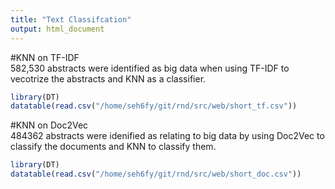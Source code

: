 ```yaml
---
title: "Text Classifcation"
output: html_document
---
```

#KNN on TF-IDF  
582,530 abstracts were identified as big data when using TF-IDF to vecotrize the abstracts and KNN as a classifier. 
```r
library(DT)
datatable(read.csv("/home/seh6fy/git/rnd/src/web/short_tf.csv")) 
```

#KNN on Doc2Vec  
484362 abstracts were idenified as relating to big data by using Doc2Vec to classify the documents and KNN to classify them. 
```r
library(DT)
datatable(read.csv("/home/seh6fy/git/rnd/src/web/short_doc.csv")) 
```